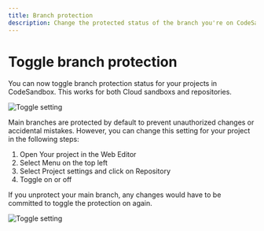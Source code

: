 ```yaml
---
title: Branch protection 
description: Change the protected status of the branch you're on CodeSandbox
---
```


# Toggle branch protection 

You can now toggle branch protection status for your projects in CodeSandbox. This works for both Cloud sandboxs and repositories.  

![Toggle setting](../images/toggle.png)

Main branches are protected by default to prevent unauthorized changes or accidental mistakes. However, you can change this setting for your project in the following steps:

1. Open Your project in the Web Editor 
2. Select Menu on the top left 
3. Select Project settings and click on Repository 
4. Toggle on or off 


<Callout emoji="💡">
   	 If you unprotect your main branch, any changes would have to be committed to toggle the protection on again. 
</Callout>

![Toggle setting](../images/ununcommited_changes.png)
